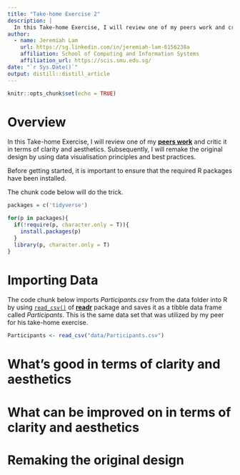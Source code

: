 ```yaml
---
title: "Take-home Exercise 2"
description: |
  In this Take-home Exercise, I will review one of my peers work and critic it in terms of clarity and aesthetics. Subsequently, I will remake the original design by using data visualisation principles and best practices. 
author:
  - name: Jeremiah Lam 
    url: https://sg.linkedin.com/in/jeremiah-lam-6156238a
    affiliation: School of Computing and Information Systems
    affiliation_url: https://scis.smu.edu.sg/
date: "`r Sys.Date()`"
output: distill::distill_article
---
```


```r
knitr::opts_chunk$set(echo = TRUE)
```

# Overview

In this Take-home Exercise, I will review one of my [**peers work**](https://kimsiang-va.netlify.app/takehome_exercise/takehome_exercise_1.html) and critic it in terms of clarity and aesthetics. Subsequently, I will remake the original design by using data visualisation principles and best practices.

Before getting started, it is important to ensure that the required R packages have been installed. 

The chunk code below will do the trick.

```r
packages = c('tidyverse')

for(p in packages){
  if(!require(p, character.only = T)){
    install.packages(p)
  }
  library(p, character.only = T)
}
```
# Importing Data
The code chunk below imports *Participants.csv* from the data folder into R by using [`read_csv()`](https://readr.tidyverse.org/reference/read_delim.html) of [**readr**](https://readr.tidyverse.org/reference/index.html) package and saves it as a tibble data frame called *Participants*. This is the same data set that was utilized by my peer for his take-home exercise.

```r
Participants <- read_csv("data/Participants.csv")
```



# What's good in terms of clarity and aesthetics

# What can be improved on in terms of clarity and aesthetics

# Remaking the original design





